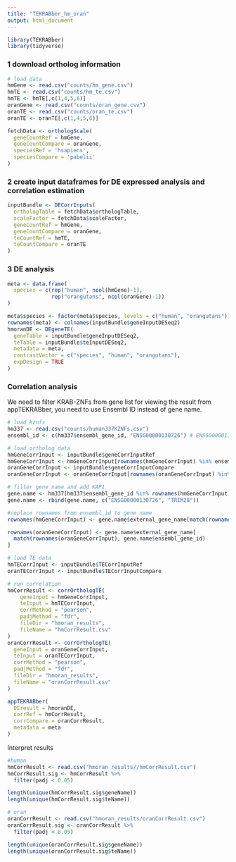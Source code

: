 ```yaml
---
title: "TEKRABber_hm_oran"
output: html_document
---
```


```r
library(TEKRABber)
library(tidyverse)
```

### 1 download ortholog information
```r
# load data
hmGene <- read.csv("counts/hm_gene.csv")
hmTE <- read.csv("counts/hm_te.csv")
hmTE <- hmTE[,c(1,4,5,6)]
oranGene <- read.csv("counts/oran_gene.csv")
oranTE <- read.csv("counts/oran_te.csv")
oranTE <- oranTE[,c(1,4,5,6)]

fetchData <- orthologScale(
  geneCountRef = hmGene,
  geneCountCompare = oranGene,
  speciesRef = 'hsapiens',
  speciesCompare = 'pabelii'
)
```

### 2 create input dataframes for DE expressed analysis and correlation estimation
```r
inputBundle <- DECorrInputs(
  orthologTable = fetchData$orthologTable,
  scaleFactor = fetchData$scaleFactor,
  geneCountRef = hmGene,
  geneCountCompare = oranGene,
  teCountRef = hmTE,
  teCountCompare = oranTE
)
```
### 3 DE analysis
```r
meta <- data.frame(
  species = c(rep("human", ncol(hmGene)-1), 
              rep("orangutans", ncol(oranGene)-1))
)

meta$species <- factor(meta$species, levels = c("human", "orangutans"))
rownames(meta) <- colnames(inputBundle$geneInputDESeq2)
hmoranDE <- DEgeneTE(
  geneTable = inputBundle$geneInputDESeq2,
  teTable = inputBundle$teInputDESeq2,
  metadata = meta,
  contrastVector = c("species", "human", "orangutans"),
  expDesign = TRUE
)

```
### Correlation analysis
We need to filter KRAB-ZNFs from gene list
for viewing the result from appTEKRABber, you need to use Ensembl ID instead of gene name.
```r
# load kznfs 
hm337 <- read.csv("counts/human337KZNFs.csv")
ensembl_id <- c(hm337$ensembl_gene_id, "ENSG00000130726") # ENSG00000130726 = KAP1, TRIM28

# load ortholog data
hmGeneCorrInput <- inputBundle$geneCorrInputRef
hmGeneCorrInput <- hmGeneCorrInput[rownames(hmGeneCorrInput) %in% ensembl_id,]
oranGeneCorrInput <- inputBundle$geneCorrInputCompare
oranGeneCorrInput <- oranGeneCorrInput[rownames(oranGeneCorrInput) %in% ensembl_id,]

# filter gene name and add KAP1
gene.name <- hm337[hm337$ensembl_gene_id %in% rownames(hmGeneCorrInput),]
gene.name <- rbind(gene.name, c("ENSG00000130726", "TRIM28"))

#replace rownames from ensembl_id to gene name
rownames(hmGeneCorrInput) <- gene.name$external_gene_name[match(rownames(hmGeneCorrInput), gene.name$ensembl_gene_id)]

rownames(oranGeneCorrInput) <- gene.name$external_gene_name[
  match(rownames(oranGeneCorrInput), gene.name$ensembl_gene_id)
]

# load TE data
hmTECorrInput <- inputBundle$TECorrInputRef
oranTECorrInput <- inputBundle$TECorrInputCompare

# run correlation
hmCorrResult <- corrOrthologTE(
    geneInput = hmGeneCorrInput,
    teInput = hmTECorrInput,
    corrMethod = "pearson",
    padjMethod = "fdr",
    fileDir = "hmoran_results",
    fileName = "hmCorrResult.csv"
)
oranCorrResult <- corrOrthologTE(
  geneInput = oranGeneCorrInput,
  teInput = oranTECorrInput,
  corrMethod = "pearson",
  padjMethod = "fdr",
  fileDir = "hmoran_results",
  fileName = "oranCorrResult.csv"
)


```

```r
appTEKRABber(
  DEresult = hmoranDE,
  corrRef = hmCorrResult,
  corrCompare = oranCorrResult,
  metadata = meta
)
```

Interpret results

```r
#human
hmCorrResult <- read.csv("hmoran_results//hmCorrResult.csv")
hmCorrResult.sig <- hmCorrResult %>% 
  filter(padj < 0.05)

length(unique(hmCorrResult.sig$geneName))
length(unique(hmCorrResult.sig$teName))

```
```r
# oran
oranCorrResult <- read.csv("hmoran_results/oranCorrResult.csv")
oranCorrResult.sig <- oranCorrResult %>%
  filter(padj < 0.05)

length(unique(oranCorrResult.sig$geneName))
length(unique(oranCorrResult.sig$teName))
```

